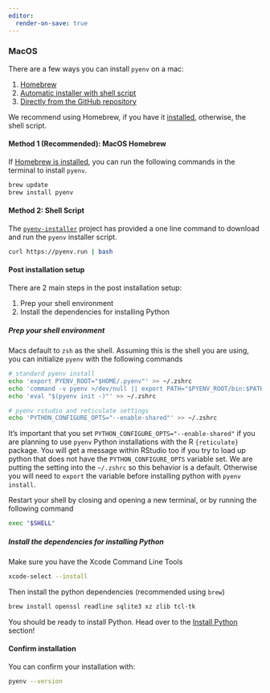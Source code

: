 ```yaml
---
editor:
  render-on-save: true
---
```


### MacOS

There are a few ways you can install `pyenv` on a mac:

1. [Homebrew](https://github.com/pyenv/pyenv#homebrew-in-macos)
2. [Automatic installer with shell script](https://github.com/pyenv/pyenv#automatic-installer)
3. [Directly from the GitHub repository](https://github.com/pyenv/pyenv#basic-github-checkout)

We recommend using Homebrew,
if you have it
[installed](https://brew.sh/),
otherwise, the shell script.

#### Method 1 (Recommended): MacOS Homebrew

If
[Homebrew is installed](https://brew.sh/),
you can run the following commands in the terminal to install `pyenv`.

```sh
brew update
brew install pyenv
```

#### Method 2: Shell Script

The
[`pyenv-installer`](https://github.com/pyenv/pyenv-installer) project
has provided a one line command to download and run the `pyenv` installer script.

```sh
curl https://pyenv.run | bash
```

#### Post installation setup

There are 2 main steps in the post installation setup:

1. Prep your shell environment
2. Install the dependencies for installing Python

##### Prep your shell environment

Macs default to `zsh` as the shell.
Assuming this is the shell you are using,
you can initialize `pyenv` with the following commands

```sh
# standard pyenv install
echo 'export PYENV_ROOT="$HOME/.pyenv"' >> ~/.zshrc
echo 'command -v pyenv >/dev/null || export PATH="$PYENV_ROOT/bin:$PATH"' >> ~/.zshrc
echo 'eval "$(pyenv init -)"' >> ~/.zshrc

# pyenv rstudio and reticulate settings
echo 'PYTHON_CONFIGURE_OPTS="--enable-shared"' >> ~/.zshrc
```

::: {.callout-important}
It's important that you set `PYTHON_CONFIGURE_OPTS="--enable-shared"`
if you are planning to use `pyenv` Python installations with the
R `{reticulate}` package.
You will get a message within RStudio too if you try to load up
python that does not have the `PYTHON_CONFIGURE_OPTS` variable set.
We are putting the setting into the `~/.zshrc` so this behavior is a default.
Otherwise you will need to `export` the variable before installing python with `pyenv install`.
:::

Restart your shell by closing and opening a new terminal,
or by running the following command

```sh
exec "$SHELL"
```

##### Install the dependencies for installing Python

Make sure you have the Xcode Command Line Tools

```sh
xcode-select --install
```

Then install the python dependencies (recommended using `brew`)

```sh
brew install openssl readline sqlite3 xz zlib tcl-tk
```

You should be ready to install Python.
Head over to the [Install Python](#install-python) section!

#### Confirm installation

You can confirm your installation with:

```sh
pyenv --version
```
